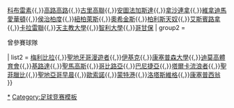 {{Navbox
|name   = 智利甲組足球聯賽
|title  = [[智利甲組足球聯賽]]
|group1 = <div class="center">2022年參賽球隊</div>
|list1  = [[奧達克斯意大利人運動俱樂部|奧達斯]]{{,}}[[科布雷素體育會|科布雷素]]{{,}}[[科洛科洛競技俱樂部|高路高路]]{{,}}[[古里高聯]]{{,}}[[安托法加斯塔體育俱樂部|安圖法加斯達]]{{,}}[[拉塞雷納體育俱樂部|拿沙連拿]]{{,}}[[維尼亞德爾馬埃弗頓體育俱樂部|維拿迪馬愛華頓]]{{,}}[[瓦奇巴托體育俱樂部|侯治柏度]]{{,}}[[努布伦斯体育俱乐部|紐柏萊斯]]{{,}}[[奧希金斯足球會|奧希金斯]]{{,}}[[帕萊斯蒂諾體育俱樂部|柏利斯天奴]]{{,}}[[艾斯潘諾拉聯合體育俱樂部|艾斯賓路拿]]{{,}}[[卡拉雷聯體育會|卡拉雷聯]]{{,}}[[天主教大學競技俱樂部|天主教大學]]{{,}}[[智利大學足球俱樂部|智利大學]]{{,}}[[科金博尤尼多体育俱乐部|哥甘保]]
| group2 = <div class="center">曾參賽球隊</div>
| list2  = [[梅里比亚体育俱乐部|梅利比拉]]{{,}}[[聖地亞哥流浪者體育俱樂部|聖地牙哥漫遊者]]{{,}}[[伊基克體育會|伊基克]]{{,}}[[康塞普西翁大学竞技俱乐部|康塞普森大學]]{{,}}[[特木科体育俱乐部|迪莫高體育會]]{{,}}[[基路達]]{{,}}[[聖馬高斯阿里卡體育會|聖馬高斯]]{{,}}[[科布雷罗阿体育俱乐部|哥比路亞]]{{,}}[[巴尼捷亞體育會|巴尼捷亞]]{{,}}[[塔尔卡流浪者体育社会俱乐部|塔爾卡流浪者]]{{,}}[[聖菲臘比]]{{,}}[[圣地亚哥早晨体育俱乐部|聖地亞哥早晨]]{{,}}[[歐索諾]]{{,}}[[蒙特港体育俱乐部|蒙特港]]{{,}}[[洛塔斯维格体育俱乐部|洛塔斯維格]]{{,}}[[康塞普西翁体育俱乐部|康塞普西翁]]
}}<noinclude>
[[Category:智利足球|*]]
[[Category:足球竞赛模板]]
</noinclude>